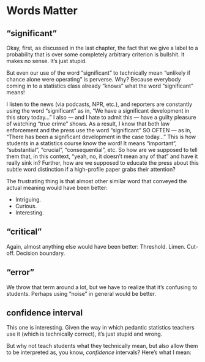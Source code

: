 # Words Matter {#words}

## "significant"

Okay, first, as discussed in the last chapter, the fact that we give a label to a probability that is over some completely arbitrary criterion is bullshit. It makes no sense. It's just stupid. 

But even our use of the word "significant" to technically mean "unlikely if chance alone were operating" is perverse. Why? Because everybody coming in to a statistics class already "knows" what the word "significant" means!

I listen to the news (via podcasts, NPR, etc.), and reporters are constantly using the word "significant" as in, "We have a significant development in this story today..." I also --- and I hate to admit this --- have a guilty pleasure of watching "true crime" shows. As a result, I know that both law enforcement and the press use the word "significant" SO OFTEN --- as in, "There has been a significant development in the case today..." This is how students in a statistics course know the word! It means "important", "substantial", "crucial", "consequential", etc. So how are we supposed to tell them that, in this context, "yeah, no, it doesn't mean any of that" and have it really sink in? Further, how are we supposed to educate the press about this subtle word distinction if a high-profile paper grabs their attention?

The frustrating thing is that almost other similar word that conveyed the actual meaning would have been better:

- Intriguing. 
- Curious. 
- Interesting.



## "critical"

Again, almost anything else would have been better:
Threshold. Limen. Cut-off. Decision boundary. 

## "error"

We throw that term around a lot, but we have to realize that it's confusing to students. Perhaps using "noise" in general would be better.

## confidence interval

This one is interesting. Given the way in which pedantic statistics teachers use it (which is technically correct), it's just stupid and wrong.

But why not teach students what they technically mean, but also allow them to be interpreted as, you know, *confidence* intervals? Here's what I mean:
